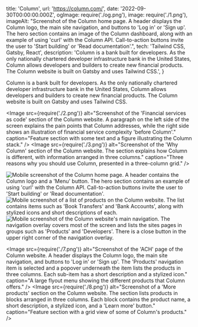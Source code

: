   title: 'Column',
  url: 'https://column.com/',
  date: '2022-09-30T00:00:00.000Z',
  ogImage: require('./og.png'),
  image: require('./1.png'),
  imageAlt: "Screenshot of the Column home page. A header displays the Column logo, the main site navigation, and buttons to 'Log in' or 'Sign up'. The hero section contains an image of the Column dashboard, along with an example of using 'curl' with the Column API. Call-to-action buttons invite the user to 'Start building' or 'Read documentation'.",
  tech: 'Tailwind CSS, Gatsby, React',
  description: 'Column is a bank built for developers. As the only nationally chartered developer infrastructure bank in the United States, Column allows developers and builders to create new financial products. The Column website is built on Gatsby and uses Tailwind CSS.',
}

<Intro title="The only nationally chartered US bank built for developers.">

Column is a bank built for developers. As the only nationally chartered developer infrastructure bank in the United States, Column allows developers and builders to create new financial products. The Column website is built on Gatsby and uses Tailwind CSS.

</Intro>

<Image src={require('./2.png')} alt="Screenshot of the 'Financial services as code' section of the Column website. A paragraph on the left side of the screen explains the pain points that Column addresses, while the right side shows an illustration of financial service complexity 'before Column'." caption="Feature section with some text and a figure illustrating the Column stack." />
<Image src={require('./3.png')} alt="Screenshot of the 'Why Column' section of the Column website. The section explains how Column is different, with information arranged in three columns." caption="Three reasons why you should use Column, presented in a three-column grid." />

<Mobile caption="The Column website and navigation experience on mobile devices.">
  <Image src={require('./4.png')} alt="Mobile screenshot of the Column home page. A header contains the Column logo and a 'Menu' button. The hero section contains an example of using 'curl' with the Column API. Call-to-action buttons invite the user to 'Start building' or 'Read documentation'." />
  <Image src={require('./5.png')} alt="Mobile screenshot of a list of products on the Column website. The list contains items such as 'Book Transfers' and 'Bank Accounts', along with stylized icons and short descriptions of each." />
  <Image src={require('./6.png')} alt="Mobile screenshot of the Column website's main navigation. The navigation overlay covers most of the screen and lists the sites pages in groups such as 'Products' and 'Developers'. There is a close button in the upper right corner of the navigation overlay." />
</Mobile>

<Image src={require('./7.png')} alt="Screenshot of the 'ACH' page of the Column website. A header displays the Column logo, the main site navigation, and buttons to 'Log in' or 'Sign up'. The 'Products' navigation item is selected and a popover underneath the item lists the products in three columns. Each sub-item has a short description and a stylized icon." caption="A large flyout menu showing the different products that Column offers." />
<Image src={require('./8.png')} alt="Screenshot of a 'More products' section on the Column website. The section lists products in blocks arranged in three columns. Each block contains the product name, a short description, a stylized icon, and a 'Learn more' button." caption="Feature section with a grid view of some of Column's products." />
